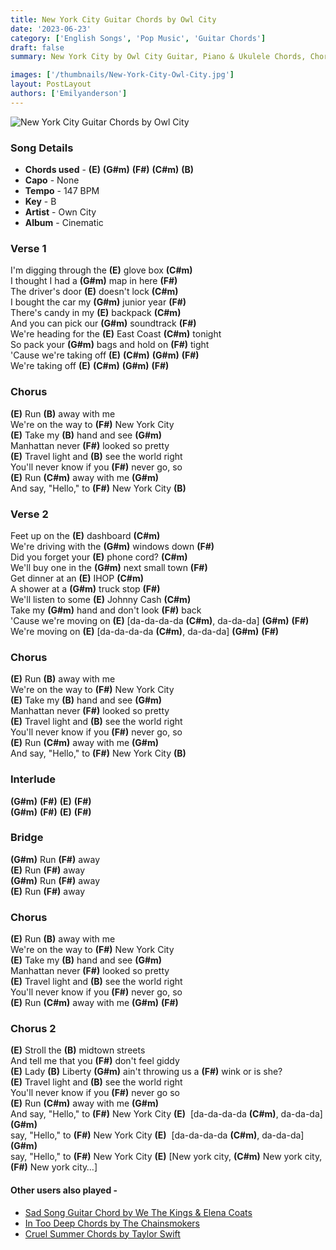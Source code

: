 ```yaml
---
title: New York City Guitar Chords by Owl City
date: '2023-06-23'
category: ['English Songs', 'Pop Music', 'Guitar Chords']
draft: false
summary: New York City by Owl City Guitar, Piano & Ukulele Chords, Chords used - (E) (G#m) (F#) (C#m) (B), Capo - No Capo, Key - B

images: ['/thumbnails/New-York-City-Owl-City.jpg']
layout: PostLayout
authors: ['Emilyanderson']
---
```


![New York City Guitar Chords by Owl City](/thumbnails/New-York-City-Owl-City.jpg)

### Song Details

- **Chords used** - **(E)** **(G#m)** **(F#)** **(C#m)** **(B)**
- **Capo** - None
- **Tempo** - 147 BPM
- **Key** - B
- **Artist** - Own City
- **Album** - Cinematic

### Verse 1

I'm digging through the **(E)** glove box **(C#m)**\
I thought I had a **(G#m)** map in here **(F#)**\
The driver's door **(E)** doesn't lock **(C#m)**\
I bought the car my **(G#m)** junior year **(F#)**\
There's candy in my **(E)** backpack **(C#m)**\
And you can pick our **(G#m)** soundtrack **(F#)**\
We're heading for the **(E)** East Coast **(C#m)** tonight\
So pack your **(G#m)** bags and hold on **(F#)** tight\
'Cause we're taking off **(E)** **(C#m)** **(G#m)** **(F#)**\
We're taking off **(E)** **(C#m)** **(G#m)** **(F#)**

### Chorus

**(E)** Run **(B)** away with me\
We're on the way to **(F#)** New York City\
**(E)** Take my **(B)** hand and see **(G#m)**\
Manhattan never **(F#)** looked so pretty\
**(E)** Travel light and **(B)** see the world right\
You'll never know if you **(F#)** never go, so\
**(E)** Run **(C#m)** away with me **(G#m)**\
And say, "Hello," to **(F#)** New York City **(B)**

### Verse 2

Feet up on the **(E)** dashboard **(C#m)**\
We're driving with the **(G#m)** windows down **(F#)**\
Did you forget your **(E)** phone cord? **(C#m)**\
We'll buy one in the **(G#m)** next small town **(F#)**\
Get dinner at an **(E)** IHOP **(C#m)**\
A shower at a **(G#m)** truck stop **(F#)**\
We'll listen to some **(E)** Johnny Cash **(C#m)**\
Take my **(G#m)** hand and don't look **(F#)** back\
'Cause we're moving on **(E)** \[da-da-da-da **(C#m)**, da-da-da\] **(G#m)** **(F#)**\
We're moving on **(E)** \[da-da-da-da **(C#m)**, da-da-da\] **(G#m)** **(F#)**

### Chorus

**(E)** Run **(B)** away with me\
We're on the way to **(F#)** New York City\
**(E)** Take my **(B)** hand and see **(G#m)**\
Manhattan never **(F#)** looked so pretty\
**(E)** Travel light and **(B)** see the world right\
You'll never know if you **(F#)** never go, so\
**(E)** Run **(C#m)** away with me **(G#m)**\
And say, "Hello," to **(F#)** New York City **(B)**

### Interlude

**(G#m)** **(F#)** **(E)** **(F#)**\
**(G#m)** **(F#)** **(E)** **(F#)**

### Bridge

**(G#m)** Run **(F#)** away\
**(E)** Run **(F#)** away\
**(G#m)** Run **(F#)** away\
**(E)** Run **(F#)** away

### Chorus

**(E)** Run **(B)** away with me\
We're on the way to **(F#)** New York City\
**(E)** Take my **(B)** hand and see **(G#m)**\
Manhattan never **(F#)** looked so pretty\
**(E)** Travel light and **(B)** see the world right\
You'll never know if you **(F#)** never go, so\
**(E)** Run **(C#m)** away with me **(G#m)** **(F#)**

### Chorus 2

**(E)** Stroll the **(B)** midtown streets\
And tell me that you **(F#)** don't feel giddy\
**(E)** Lady **(B)** Liberty **(G#m)** ain't throwing us a **(F#)** wink or is she?\
**(E)** Travel light and **(B)** see the world right\
You'll never know if you **(F#)** never go so\
**(E)** Run **(C#m)** away with me **(G#m)**\
And say, "Hello," to **(F#)** New York City **(E)**  \[da-da-da-da **(C#m)**, da-da-da\] **(G#m)**\
say, "Hello," to **(F#)** New York City **(E)**  \[da-da-da-da **(C#m)**, da-da-da\] **(G#m)**\
say, "Hello," to **(F#)** New York City **(E)** \[New york city, **(C#m)** New york city, **(F#)** New york city…\]

#### Other users also played -

- [Sad Song Guitar Chord by We The Kings & Elena Coats](https://chordsco.com/chords/sad-song-guitar-chord-by-we-the-kings-elena-coats)
- [In Too Deep Chords by The Chainsmokers](https://chordsco.com/chords/in-too-deep-chords-by-the-chainsmokers)
- [Cruel Summer Chords by Taylor Swift](https://www.chordsco.com/chords/cruel-summer-guitar-chords-by-taylor-swift)
